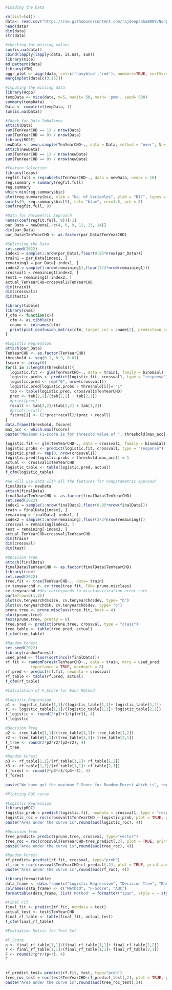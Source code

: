 ```{r}
#Loading the Data

rm(list=ls())
data<- read.csv("https://raw.githubusercontent.com/rajdeepsaha0809/Nonpartametric-Inference-Project/main/framingham%20heart%20disease%20dataset.csv")
head(data)
dim(data)
str(data)
```
```{r}
#checking for missing values
sum(is.na(data))
cbind(lapply(lapply(data, is.na), sum))
library(mice)
md.pattern(data)
library(VIM)
aggr_plot <- aggr(data, col=c('navyblue','red'), numbers=TRUE, sortVars=TRUE, labels=names(data), cex.axis=.7, gap=3, ylab=c("Histogram of missing data","Pattern"))
marginplot(data[c(3,15)])
```
```{r}
#Imputing the missing data
library(Rcpp)
tempData <- mice(data, m=5, maxit= 50, meth= 'pmm', seed= 500)
summary(tempData)
Data <- complete(tempData, 1)
sum(is.na(Data))
```
```{r}
#Check for Data Imbalance
attach(Data)
sum(TenYearCHD == 1) / nrow(Data)
sum(TenYearCHD == 0) / nrow(Data)
library(ROSE)
newData <- ovun.sample(TenYearCHD~., data = Data, method = "over", N = 7000)$data
attach(newData)
sum(TenYearCHD == 1) / nrow(newData)
sum(TenYearCHD == 0) / nrow(newData)
```
```{r}
#Feature Selection
library(leaps)
regfit.full = regsubsets(TenYearCHD~., data = newData, nvmax = 16)
reg.summary = summary(regfit.full)
reg.summary
which.min(reg.summary$bic)
plot(reg.summary$bic, xlab = "No. of Variables", ylab = "BIC", types = 'l')
points(9, reg.summary$bic[9], col= "blue", cex=1.5, pch = 8)
coef(regfit.full, 9)
```
```{r}
#Data for Parametric Approach
names(coef(regfit.full, 9))[-1]
par_Data = newData[,-c(4, 6, 9, 12, 13, 14)]
dim(par_Data)
par_Data$TenYearCHD <- as.factor(par_Data$TenYearCHD)
```
```{r}
#Splitting the Data
set.seed(2022)
index1 = sample(1:nrow(par_Data),floor(0.85*nrow(par_Data)))
train1 = par_Data[index1, ]
remaining1 = par_Data[-index1, ]
index2 = sample(1:nrow(remaining1),floor(2/3*nrow(remaining1)))
crossval1 = remaining1[index2, ]
test1 = remaining1[-index2, ]
actual_TenYearCHD=crossval1$TenYearCHD
dim(train1)
dim(crossval1)
dim(test1)
```
```{r}
library(tibble)
library(cvms)
f_cfm <- function(x){
  cfm <- as.tibble(x)
  cname <- colnames(cfm)
  print(plot_confusion_matrix(cfm, target_col = cname[2], prediction_col =  cname[1], counts_col = cname[3]))
}
```

```{r}
#Logistic Regression
attach(par_Data)
TenYearCHD <- as.factor(TenYearCHD)
threshold <- seq(0.1, 0.9, 0.01)
fscore <- array(0)
for(i in 1:length(threshold)){
  logistic.fit <- glm(TenYearCHD~., data = train1, family = binomial)
  logistic.probs <- predict(logistic.fit, crossval1, type = "response")
  logistic.pred <- rep("0", nrow(crossval1))
  logistic.pred[logistic.probs > threshold[i]]= "1"
  tab <- table(logistic.pred, crossval1$TenYearCHD)
  prec <- tab[2,2]/(tab[2,2] + tab[2,1])
  #print(prec)
  recall <- tab[2,2]/(tab[2,2] + tab[1,2])
  #print(recall)
  fscore[i] <- (2*prec*recall)/(prec + recall)
}
data.frame(threshold, fscore)
max_acc <- which.max(fscore)
paste("Maximum F1-score is for thresold value of ", threshold[max_acc], " and is = ",round(fscore[max_acc],4))

logistic.fit <- glm(TenYearCHD~., data = crossval1, family = binomial)
logistic.probs <- predict(logistic.fit, crossval1, type = "response")
logistic.pred <- rep(0, nrow(crossval1))
logistic.pred[logistic.probs > threshold[max_acc]] = 1
actual <- crossval1$TenYearCHD
logistic_table <- table(logistic.pred, actual)
f_cfm(logistic_table)
```
```{r}
#We will use data with all the features for nonparametric approach
finalData <- newData
attach(finalData)
finalData$TenYearCHD <- as.factor(finalData$TenYearCHD)
set.seed(2022)
index1 = sample(1:nrow(finalData),floor(0.85*nrow(finalData)))
train = finalData[index1, ]
remaining = finalData[-index1, ]
index2 = sample(1:nrow(remaining),floor(2/3*nrow(remaining)))
crossval = remaining[index2, ]
test = remaining[-index2, ]
actual_TenYearCHD=crossval$TenYearCHD
dim(train)
dim(crossval)
dim(test)
```
```{r}
#Decision Tree
attach(finalData)
finalData$TenYearCHD <- as.factor(finalData$TenYearCHD)
library(tree)
set.seed(2022)
tree.fit <- tree(TenYearCHD~., data= train)
cv.tenyearchd <- cv.tree(tree.fit, FUN= prune.misclass)
cv.tenyearchd #dev corresponds to misclassification error rate
par(mfrow=c(1,2))
plot(cv.tenyearchd$size, cv.tenyearchd$dev, type= "b")
plot(cv.tenyearchd$k, cv.tenyearchd$dev, type= "b")
prune.tree <- prune.misclass(tree.fit, best = 4)
plot(prune.tree)
text(prune.tree, pretty = 0)
tree.pred <- predict(prune.tree, crossval, type = "class")
tree_table <- table(tree.pred, actual)
f_cfm(tree_table)
```
```{r}
#Random Forest
set.seed(2022)
library(randomForest)
used_pred <- floor(sqrt(ncol(finalData)))
rf.fit <- randomForest(TenYearCHD~., data = train, mtry = used_pred,
           importance = TRUE, maxdepth = 8)
rf.pred <- predict(rf.fit, newdata = crossval)
rf_table <- table(rf.pred, actual)
f_cfm(rf_table)
```
```{r}
#Calculation of F_Score for Each Method

#Logistic Regression
p1 <- logistic_table[1,1]/(logistic_table[1,1]+ logistic_table[1,2])
r1 <- logistic_table[1,1]/(logistic_table[1,1]+ logistic_table[2,1])
f_logistic <- round(2*p1*r1/(p1+r1), 4)
f_logistic

#Decision Tree
p2 <- tree_table[1,1]/(tree_table[1,1]+ tree_table[1,2])
r2 <- tree_table[1,1]/(tree_table[1,1]+ tree_table[2,1])
f_tree <- round(2*p2*r2/(p2+r2), 4)
f_tree

#Random Forest
p3 <- rf_table[1,1]/(rf_table[1,1]+ rf_table[1,2])
r3 <- rf_table[1,1]/(rf_table[1,1]+ rf_table[2,1])
f_forest <- round(2*p3*r3/(p3+r3), 4)
f_forest

paste("We have got the maximum F-Score for Random Forest which is", round(f_forest,4))
```
```{r}
#Plotting ROC curve

#Logistic Regression
library(pROC)
logistic_prob = predict(logistic.fit, newdata = crossval1, type = "response")
logistic_roc = roc(crossval1$TenYearCHD ~ logistic_prob, plot = TRUE, print.auc = TRUE)
paste("Area under the curve is",round(auc(logistic_roc), 4))

#Decision Tree
tree_predict= predict(prune.tree, crossval, type="vector")
tree_roc = roc(crossval$TenYearCHD~tree_predict[,2], plot = TRUE, print.auc = TRUE)
paste("Area under the curve is",round(auc(tree_roc), 4))

#Random Forest
rf_predict= predict(rf.fit, crossval, type="prob")
rf_roc = roc(crossval$TenYearCHD~rf_predict[,2], plot = TRUE, print.auc = TRUE)
paste("Area under the curve is",round(auc(rf_roc), 4))
```

```{r}
library(formattable)
data_frame <- data.frame(c("Logistic Regression", "Decision Tree", "Random Forest"), c(f_logistic, f_tree, f_forest),c(round(auc(logistic_roc), 4), round(auc(tree_roc), 4), round(auc(rf_roc), 4) ))
colnames(data_frame) <- c("Method", "F-Score", "AUC")
formattable(data_frame, list('Method' = formatter("span", style = ~ style(color = "Blue",font.weight = "bold"))))

```


```{r}
#Final Fit
final_fit <- predict(rf.fit, newdata = test)
actual_test <- test$TenYearCHD
final_rf_table <- table(final_fit, actual_test)
f_cfm(final_rf_table)
```
```{r}
#Evaluation Metric for Test Set

#F_Score
p <- final_rf_table[1,1]/(final_rf_table[1,1]+ final_rf_table[1,2])
r <- final_rf_table[1,1]/(final_rf_table[1,1]+ final_rf_table[2,1])
F <- round(2*p*r/(p+r), 4)
F 


rf_predict_test= predict(rf.fit, test, type="prob")
tree_roc_test = roc(test$TenYearCHD~rf_predict_test[,2], plot = TRUE, print.auc = TRUE)
paste("Area under the curve is",round(auc(tree_roc_test),2))
```

